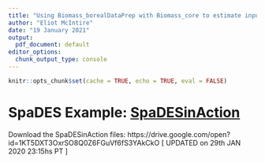 ```yaml
---
title: "Using Biomass_borealDataPrep with Biomass_core to estimate input data layers"
author: "Eliot McIntire"
date: "19 January 2021"
output:
  pdf_document: default
editor_options:
  chunk_output_type: console
---
```


```r
knitr::opts_chunk$set(cache = TRUE, echo = TRUE, eval = FALSE)
```

# SpaDES Example: [SpaDESinAction](https://htmlpreview.github.io/?https://github.com/tati-micheletti/SpaDESinAction2/blob/master/runMe.html)

Download the SpaDESinAction files: https://drive.google.com/open?id=1KT5DXT3OxrSO8Q0Z6FGuVf6fS3YAkCkO
[ UPDATED on 29th JAN 2020 23:15hs PT ]
